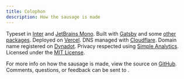 ```yaml
---
title: Colophon
description: How the sausage is made
---
```


Typeset in [Inter](https://rsms.me/inter) and [JetBrains Mono](https://www.jetbrains.com/lp/mono/). Built with [Gatsby](https://gatsbyjs.org) and some [other packages](https://github.com/tmm/www/blob/master/package.json). Deployed on [Vercel](https://vercel.com). DNS managed with [Cloudflare](https://cloudflare.com). Domain name registered on [Dynadot](https://www.dynadot.com). Privacy respected using [Simple Analytics](https://simpleanalytics.com). Licensed under the [MIT License](https://github.com/tmm/www/blob/master/.github/LICENSE.md).

For more info on how the sausage is made, view the source on [GitHub](https://github.com/tmm/www). Comments, questions, or feedback can be sent to <CopyEmailButton />.
